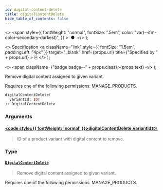 ```yaml
---
id: digital-content-delete
title: digitalContentDelete
hide_table_of_contents: false
---
```


  <>
    <span
      style={{
        fontWeight: "normal",
        fontSize: ".5em",
        color: "var(--ifm-color-secondary-darkest)",
      }}
    >
      &nbsp;●&nbsp;
    </span>
  </>
);

  <>
    Specification
    <a
      className="link"
      style={{ fontSize: "1.5em", paddingLeft: "4px" }}
      target="\_blank"
      href={props.url}
      title={"Specified by " + props.url}
    >
      ⎘
    </a>
  </>
);

  <>
    <span className={"badge badge--" + props.class}>{props.text}</span>
  </>
);

Remove digital content assigned to given variant.

Requires one of the following permissions: MANAGE_PRODUCTS.

```graphql
digitalContentDelete(
  variantId: ID!
): DigitalContentDelete
```

### Arguments

#### [<code style={{ fontWeight: 'normal' }}>digitalContentDelete.<b>variantId</b></code>](#)<Bullet />[`ID!`](../../api-reference/scalars/id) <Badge class="secondary" text="non-null"/> <Badge class="secondary" text="scalar"/>

> ID of a product variant with digital content to remove.

### Type

#### [`DigitalContentDelete`](../../api-reference/objects/digital-content-delete) <Badge class="secondary" text="object"/>

> Remove digital content assigned to given variant.

Requires one of the following permissions: MANAGE_PRODUCTS.

>

